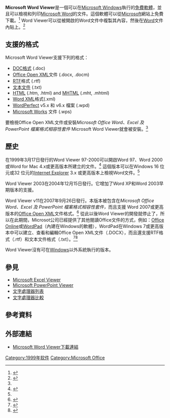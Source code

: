 {{TA
|G1=IT
}}
{{Infobox software
| logo                   = 
| screenshot             = 
| caption                = 
| developer              = [[Microsoft|Microsoft]]
| released               = 
| latest_release_version = v11.8169.8172 SP3
| latest_release_date    = {{Start date and age|2007|09|27}}
| latest_preview_version = 
| latest_preview_date    = 
| operating_system       = [[Windows_2000|Windows 2000 SP4]], [[Windows_Server_2003_SP1|Windows Server 2003 SP1]], [[Windows_Vista|Windows Vista]], [[Windows_XP_SP2|Windows XP SP2]], [[Windows_7|Windows 7]]
| platform               = [[x86|x86]]
| language count         = 36
| language footnote      = <ref name="Download page" />
| language               = 英語、阿拉伯語、保加利亞語、中國（香港特區）、中文（簡體）、中文（繁體）、克羅地亞語、捷克語、丹麥語、荷蘭語、英語、愛沙尼亞語、芬蘭語、法語、德語、希臘語、希伯來語、印地文、匈牙利語、意大利語、日語、韓語、拉脫維亞語、立陶宛語、挪威語（博克馬爾語）、波蘭語、葡萄牙語（巴西）、葡萄牙語（葡萄牙）、羅馬尼亞語、俄語、斯洛伐克語、斯洛文尼亞語、西班牙語、瑞典語、土耳其語、烏克蘭語
| genre                  = 文件檢視器
| license                = [[免費軟體|免費軟體]]
| size                   = 24.5 [[Megabyte|MB]]
| status                 = 停止
| website                = {{URL|1=http://www.microsoft.com/download/details.aspx?id=4}}
}}

'''Microsoft Word Viewer'''是一個可以在[[Microsoft_Windows|Microsoft Windows]]執行的[[免費軟體|免費軟體]]，並且可以檢視和列印[[Microsoft_Word|Microsoft Word]]的文件。這個軟體可以從[[Microsoft|Microsoft]]網站上免費下載。<ref name="obtain">{{Cite web|title = How to obtain the latest Word Viewer|url = http://support.microsoft.com/kb/891090|work = Support|publisher = Microsoft|date = 27 November 2012|accessdate = 31 March 2013|archive-date = 2020-12-15|archive-url = https://web.archive.org/web/20201215005902/https://support.microsoft.com/kb/891090|dead-url = no}}</ref> Word Viewer可以從被開啟的Word文件中複製其內容，然後在[[Word|Word]]文件內貼上。<ref name="obtain 97-2000">{{Cite web|url = http://support.microsoft.com/kb/165908|title = Description of the Microsoft Word Viewer 97-2000|work = Support|publisher = Microsoft|date = 19 January 2007|accessdate = 31 March 2013|archive-date = 2014-04-19|archive-url = https://web.archive.org/web/20140419082404/http://support.microsoft.com/kb/165908|dead-url = no}}</ref>

== 支援的格式 ==
Microsoft Word Viewer支援下列的格式：
* [[DOC格式|DOC格式]] (.doc)
* [[Office_Open_XML|Office Open XML]]文件 (.docx, .docm)
* [[RTF|RTF]]格式 (.rtf)
* [[文本文件|文本文件]] (.txt)
* [[HTML|HTML]] (.htm, .html) and [[MHTML|MHTML]] (.mht, .mhtml)
* [[Microsoft_Office_XML_formats|Word XML]]格式(.xml)
* [[WordPerfect|WordPerfect]] v5.x 和 v6.x 檔案 (.wpd)
* [[Microsoft_Works|Microsoft Works]] 文件 (.wps)
要檢視Office Open XML文件或安裝''Microsoft Office Word、Excel 及 PowerPoint 檔案格式相容性套件'' Microsoft Word Viewer就會被安裝。<ref name="obtain"/>

== 歷史 ==
在1999年3月17日發行的Word Viewer 97-2000可以開啟Word 97、Word 2000或Word for Mac 4.x或更高版本所建立的文件。<ref>{{cite web|title = Microsoft Word Viewer|url = http://www.theiet.org/help/software/wordviewer.cfm|work = Helper applications|publisher = [[The_Institution_of_Engineering_and_Technology|The Institution of Engineering and Technology]]|accessdate = 31 March 2013|date = 20 October 2011|archive-url = https://web.archive.org/web/20150907141700/http://www.theiet.org/help/software/wordviewer.cfm|archive-date = 2015-09-07|dead-url = yes}}</ref> 這個版本可以在Windows 16 位元或32 位元的[[Internet_Explorer|Internet Explorer]] 3.x 或更高版本上檢視Word文件。<ref name="obtain 97-2000"/>

Word Viewer 2003在2004年12月15日發行。它增加了Word XP和Word 2003早期版本的支援。

Word Viewer v11在2007年9月26日發行。本版本被包含在''Microsoft Office Word、Excel 及 PowerPoint 檔案格式相容性套件，''而且支援 Word 2007或更高版本的[[Office_Open_XML|Office Open XML]]文件格式。<ref name="Download page">{{Cite web|url = http://www.microsoft.com/en-us/download/details.aspx?id=4|title = Word Viewer|work = Download Center|publisher = Microsoft|date = 26 September 2007|accessdate = 31 March 2013|archive-date = 2017-11-30|archive-url = https://web.archive.org/web/20171130204715/https://www.microsoft.com/en-us/download/details.aspx?id=4|dead-url = no}}</ref> 從此以後Word Viewer的開發就停止了，所以在此期間，Microsot公司已經提供了其他閱讀Office文件的方式，例如：[[Office_Online|Office Online]]或[[WordPad|WordPad]]（內建在Windows的軟體），WordPad在Windows 7或更高版本中可以建立、查看和編輯Office Open XML文件（.DOCX），而且還支援RTF格式（.rtf）和文本文件格式（.txt）。<ref>{{cite web|title = Windows 7: The Top 10 Hidden Features|url = http://www.pcmag.com/slideshow_viewer/0,3253,l=255105&a=255105&po=3,00.asp|work = [[PC_Magazine|PC Magazine]]|publisher = [[Ziff_Davis|Ziff Davis]]|accessdate = 3 April 2013|date = 30 September 2010|archive-date = 2016-04-08|archive-url = https://web.archive.org/web/20160408012832/http://www.pcmag.com/slideshow_viewer/0%2C3253%2Cl%3D255105%26a%3D255105%26po%3D3%2C00.asp|dead-url = no}}</ref><ref>{{cite web|title = Using WordPad|url = http://windows.microsoft.com/en-US/windows7/Using-WordPad|work = Windows portal|publisher = Microsoft|accessdate = 3 April 2013|archive-date = 2013-03-28|archive-url = https://web.archive.org/web/20130328213616/http://windows.microsoft.com/en-US/windows7/Using-WordPad|dead-url = no}}</ref>

Word Viewer沒有可在[[Windows|Windows]]以外系統執行的版本。

== 參見 ==
* [[Microsoft_Excel|Microsoft Excel Viewer]]
* [[Microsoft_PowerPoint|Microsoft PowerPoint Viewer]]
* [[文字處理器列表|文字處理器列表]]
* [[文字處理器比較|文字處理器比較]]

== 參考資料 ==
{{Reflist}}

== 外部連結 ==
* [http://www.microsoft.com/download/details.aspx?id=4 Microsoft Word Viewer下載連結]

{{Microsoft Office}}

[[Category:1999年软件|Category:1999年软件]]
[[Category:Microsoft_Office|Category:Microsoft Office]]